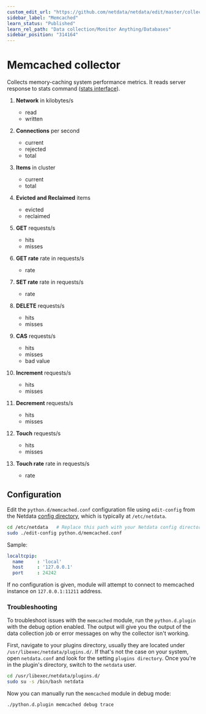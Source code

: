 ```yaml
---
custom_edit_url: "https://github.com/netdata/netdata/edit/master/collectors/python.d.plugin/memcached/README.md"
sidebar_label: "Memcached"
learn_status: "Published"
learn_rel_path: "Data collection/Monitor Anything/Databases"
sidebar_position: "314164"
---
```



# Memcached collector

Collects memory-caching system performance metrics. It reads server response to stats command ([stats interface](https://github.com/memcached/memcached/wiki/Commands#stats)).


1.  **Network** in kilobytes/s

    -   read
    -   written

2.  **Connections** per second

    -   current
    -   rejected
    -   total

3.  **Items** in cluster

    -   current
    -   total

4.  **Evicted and Reclaimed** items

    -   evicted
    -   reclaimed

5.  **GET** requests/s

    -   hits
    -   misses

6.  **GET rate** rate in requests/s

    -   rate

7.  **SET rate** rate in requests/s

    -   rate

8.  **DELETE** requests/s

    -   hits
    -   misses

9.  **CAS** requests/s

    -   hits
    -   misses
    -   bad value

10. **Increment** requests/s

    -   hits
    -   misses

11. **Decrement** requests/s

    -   hits
    -   misses

12. **Touch** requests/s

    -   hits
    -   misses

13. **Touch rate** rate in requests/s

    -   rate

## Configuration

Edit the `python.d/memcached.conf` configuration file using `edit-config` from the Netdata [config
directory](/docs/getting-started/manage-and-configure/configuration), which is typically at `/etc/netdata`.

```bash
cd /etc/netdata   # Replace this path with your Netdata config directory, if different
sudo ./edit-config python.d/memcached.conf
```

Sample:

```yaml
localtcpip:
  name     : 'local'
  host     : '127.0.0.1'
  port     : 24242
```

If no configuration is given, module will attempt to connect to memcached instance on `127.0.0.1:11211` address.




### Troubleshooting

To troubleshoot issues with the `memcached` module, run the `python.d.plugin` with the debug option enabled. The 
output will give you the output of the data collection job or error messages on why the collector isn't working.

First, navigate to your plugins directory, usually they are located under `/usr/libexec/netdata/plugins.d/`. If that's 
not the case on your system, open `netdata.conf` and look for the setting `plugins directory`. Once you're in the 
plugin's directory, switch to the `netdata` user.

```bash
cd /usr/libexec/netdata/plugins.d/
sudo su -s /bin/bash netdata
```

Now you can manually run the `memcached` module in debug mode:

```bash
./python.d.plugin memcached debug trace
```

